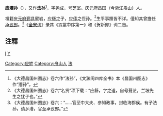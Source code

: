 '''应灋孙'''（{{bd|?||?|}}），又作'''法孙'''<ref>《大德昌国州图志》卷六作“法孙”，《文渊阁四库全书》本《昌国州图志》作“灋孙”。</ref>，字尧成，号芝室。庆元府昌国（今浙江舟山）人。

祖籍[[庆元府|庆元府]][[鄞县|鄞县]]蜜岩，[[应繇|应繇]]之子，[[应傃|应傃]]之侄孙。<ref>《大德昌国州图志》卷六“名贤”项下载：“应繇，字之道，自号葺芷，兰坡先生之犹子也。”</ref>生平事蹟皆不详。僅知其曾擔任[[承议郎|承议郎]]。<ref>《大德昌国州图志》卷六：“……官至中大夫、参知政事，封临海郡侯。有子法孙，请乡漕，官至承议郎。”</ref>《[[全宋词|全宋词]]》录其《霓裳中序第一》和《贺新郎》词二首。

== 注釋 ==
{{reflist}}
[[category:宋朝政治人物|I]]
[[category:鄞县人|Y]]
[[Category:应姓|Category:应姓]]
[[Category:舟山人|Category:舟山人]]
[[Category:蜜岩应氏|法]]